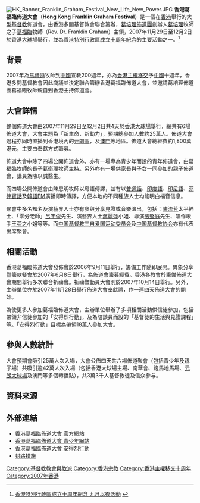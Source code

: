 [[File:HK_Banner_Franklin_Graham_Festival_New_Life_New_Power.JPG|right]]
'''香港葛福臨佈道大會'''（'''Hong Kong Franklin Graham Festival'''）是一個在[[香港|香港]]舉行的大型[[基督教|基督教]]佈道會，由香港多間基督教會聯合籌辦，[[葛培理佈道團|葛培理佈道團]]創辦人[[葛培理|葛培理]]牧師之子[[葛福臨|葛福臨]]牧師（Rev. Dr. Franklin Graham）主領，2007年11月29日至12月2日於[[香港大球場|香港大球場]]舉行，並為[[香港特別行政區成立十周年紀念|香港特別行政區成立十周年紀念]]的主要活動之一。<ref>[http://www.gov.hk/tc/theme/10/pdf/event_september.pdf 香港特別行政區成立十周年紀念 九月以後活動] {{webarchive|url=https://web.archive.org/web/20070930184710/http://www.gov.hk/tc/theme/10/pdf/event_september.pdf |date=2007-09-30 }}</ref>

==背景==
2007年為[[馬禮遜|馬禮遜]]牧師到[[中國|中國]]宣教200週年，亦為[[香港主權移交|香港主權移交]]予[[中華人民共和國|中國]]十週年，香港多間基督教會因此商議並決定聯合籌辦香港葛福臨佈道大會，並邀請葛培理佈道團葛福臨牧師親自到香港主持佈道會。

==大會詳情==
整個佈道大會由2007年11月29日至12月2日共4天於[[香港大球場|香港大球場]]舉行，總共有6場佈道大會，大會主題為「新生命，新動力」，預期總參加人數約25萬人。佈道大會過程亦同時直播到香港境內的[[元朗區|元朗區]]，及[[澳門|澳門]]等地區。佈道大會總經費約1,800萬港元，主要由奉獻方式籌募。

佈道大會中除了四場公開佈道會外，亦有一場專為青少年而設的青年佈道會，由葛福臨牧師的長子[[葛衛理|葛衛理]]牧師主持。另外亦有一場供家長與子女一同參加的親子佈道會，講員為陳以誠醫生。

而四場公開佈道會由陳恩明牧師以粵語傳譯，並有以[[普通話|普通話]]、[[印度語|印度語]]、[[印尼語|印尼語]]、[[他加祿語|菲律賓話]]及[[韓語|韓語]]FM廣播即時傳譯，方便本地的不同種族人士均能明白福音信息。

聚會中多名知名及演藝界人士亦有參與分享見證或音樂演出，包括：[[陳流芳|陳流芳]]太平紳士、「零分老師」[[呂宇俊|呂宇俊]]先生、演藝界人士[[蔣麗萍|蔣麗萍]]小姐、導演[[張堅庭|張堅庭]]先生、唱作歌手[[王菀之|王菀之]]小姐等等。而[[中国基督教三自爱国运动委员会|中国基督教三自爱国运动委员会]]及[[中国基督教协会|中国基督教协会]]亦有代表出席聚會。

==相關活動==
香港葛福臨佈道大會發佈會於2006年9月11日舉行，籌備工作隨即展開。異象分享暨籌款餐會於2007年6月8日舉行，為佈道會籌募經費。香港各教會於籌備佈道大會期間舉行多次聯合祈禱會。祈禱暨動員大會則於2007年10月14日舉行。另外，主辦單位亦於2007年11月28日舉行佈道大會奉獻禮，作一連四天佈道大會的開始。

為使更多人參加葛福臨佈道大會，主辦單位舉辦了多項相關活動供信徒參加，包括帶領非信徒參加的「安得烈行動」，及為陪談員而設的「基督徒的生活與見證課程」等。「安得烈行動」目標為帶領18萬人參加大會。

==參與人數統計==
大會預期會吸引25萬人次入場，大會公佈四天共六場佈道聚會（包括青少年及親子場）共吸引逾42萬人次入場（包括香港大球場主場、南華會、跑馬地馬場、[[元朗大球場|元朗大球場]]及澳門等多個轉播點），共3萬3千人基督教徒及信众參与。

==資料來源==
<div class="references-small">
{{ReferencesWithExtra
|1=[http://www.gospelherald.com.hk/template/news_view.htm?code=gen&id=918 「祈禱就是帶來香港復興的關鍵」香港葛福臨佈道大會呼籲祈禱支持] 基督日報
|2=[http://www.gospelherald.com.hk/news/gen_919.htm 香港葛福臨佈道大會籌款突破500萬] 基督日報
|3=[http://www.creation-tv.com/asp/love_earth/asp/chapter_201.asp 葛福臨佈道大會異象分享] 創世電視
|4=[http://cwc.hkcccc.org/pdf/Cover_20070610 香港葛福臨佈道大會]
}}
</div>

==外部連結==
* [https://web.archive.org/web/20070630035040/http://www.hkfgf.org/ 香港葛福臨佈道大會 官方網站]
* [https://web.archive.org/web/20070920140701/http://www.mp4u.hk/ 香港葛福臨佈道大會 青少年網站]
* [https://web.archive.org/web/20070928114811/http://www.efcc.org.hk/hkfgf/download/andrewcard.pdf 香港葛福臨佈道大會 安得烈行動]
* [http://www.td.gov.hk/traffic_notices/index_tc_inmode_3_trafficid_9959.htm 封路措施]{{dead link|date=2018年5月 |bot=InternetArchiveBot |fix-attempted=yes }}

[[Category:基督教教會與教派|Category:基督教教會與教派]]
[[Category:香港宗教|Category:香港宗教]]
[[Category:香港主權移交十周年|Category:香港主權移交十周年]]
[[Category:2007年香港|Category:2007年香港]]